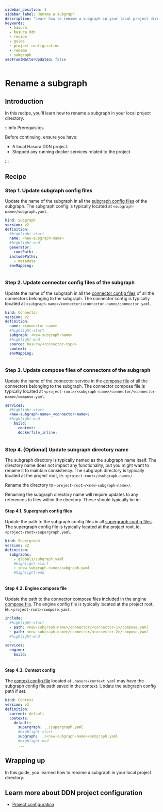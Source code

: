 ```yaml
---
sidebar_position: 1
sidebar_label: Rename a subgraph
description: "Learn how to rename a subgraph in your local project directory"
keywords:
  - hasura
  - hasura ddn
  - recipe
  - guide
  - project configuration
  - rename
  - subgraph
seoFrontMatterUpdated: false
---
```


# Rename a subgraph

## Introduction

In this recipe, you'll learn how to rename a subgraph in your local project directory.

:::info Prerequisites

Before continuing, ensure you have:

- A local Hasura DDN project.
- Stopped any running docker services related to the project

:::

## Recipe

### Step 1. Update subgraph config files

Update the name of the subgraph in all the [subgraph config files](/project-configuration/config/#subgraph-config)
of the subgraph. The subgraph config is typically located at `<subgraph-name>/subgraph.yaml`.

```yaml title="<subgraph-name>/subgraph.yaml"
kind: Subgraph
version: v2
definition:
  #highlight-start
  name: <new-subgraph-name>
  #highlight-end
  generator:
    rootPath: .
  includePaths:
    - metadata
  envMapping:
    ...
```

### Step 2. Update connector config files of the subgraph

Update the name of the subgraph in all the [connector config files](/project-configuration/config.mdx#connector-config)
of all the connectors belonging to the subgraph. The connector config is typically located at
`<subgraph-name>/connector/<connector-name>/connector.yaml`.

```yaml title="<subgraph-name>/connector/<connector-name>/connector.yaml"
kind: Connector
version: v2
definition:
  name: <connector-name>
  #highlight-start
  subgraph: <new-subgraph-name>
  #highlight-end
  source: hasura/<connector-type>
  context: .
  envMapping:
     ...
```

### Step 3. Update compose files of connectors of the subgraph

Update the name of the connector service in the [compose file](/project-configuration/config.mdx#compose-files)
of all the connectors belonging to the subgraph. The connector compose file is typically located at
`<project-root>/<subgraph-name>/connector/<connector-name>/compose.yaml`.

```yaml title="<subgraph-name>/connector/<connector-name>/compose.yaml"
services:
  #highlight-start
  <new-subgraph-name>_<connector-name>:
  #highlight-end
    build:
      context: .
      dockerfile_inline:
        ...
```

### Step 4. (Optional) Update subgraph directory name

The subgraph directory is typically named as the subgraph name itself. The directory name does not impact any
functionality, but you might want to rename it to maintain consistency. The subgraph directory is typically located
at the project root, ie. `<project-root>/<subgraph-name>/`.

Rename the directory to `<project-root>/<new-subgraph-name>/`.

Renaming the subgraph directory name will require updates to any references to files within the directory. These should
typically be in:

#### Step 4.1. Supergraph config files

Update the path to the subgraph config files in all [supergraph config files](/project-configuration/config.mdx#supergraph-config).
The supergraph config file is typically located at the project root, ie. `<project-root>/supergraph.yaml`.

```yaml title="supergraph.yaml"
kind: Supergraph
version: v2
definition:
  subgraphs:
    - globals/subgraph.yaml
    #highlight-start
    - <new-subgraph-name>/subgraph.yaml
    #highlight-end
    ...
```

#### Step 4.2. Engine compose file

Update the path to the connector compose files included in the engine [compose file](/project-configuration/config.mdx#compose-files).
The engine config file is typically located at the project root, ie. `<project-root>/compose.yaml`.

```yaml title="compose.yaml"
include:
  #highlight-start
  - path: <new-subgraph-name>/connector/<connector-1>/compose.yaml
  - path: <new-subgraph-name>/connector/<connector-2>/compose.yaml
  #highlight-end
  ...
services:
  engine:
    build:
    ...
```

#### Step 4.3. Context config

The [context config file](/project-configuration/config.mdx#context-file) located at `.hasura/context.yaml` may have
the subgraph config file path saved in the context. Update the subgraph config path if set.

```yaml title=".hasura/context.yaml"
kind: Context
version: v3
definition:
  current: default
  contexts:
    default:
      supergraph: ../supergraph.yaml
      #highlight-start
      subgraph: ../<new-subgraph-name>/subgraph.yaml
      #highlight-end
      ...
```

## Wrapping up

In this guide, you learned how to rename a subgraph in your local project directory.

## Learn more about DDN project configuration

- [Project configuration](/project-configuration/overview.mdx)
